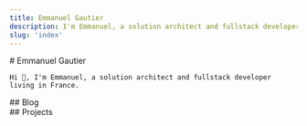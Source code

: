 ```yaml
---
title: Emmanuel Gautier
description: I'm Emmanuel, a solution architect and fullstack developer living in France.
slug: 'index'
---
```


<div className="flex flex-col-reverse sm:flex-row items-start border-b border-1 border-gray-200 dark:border-gray-800 pb-8">
  <div className="mr-2">
    # Emmanuel Gautier

    Hi 👋, I'm Emmanuel, a solution architect and fullstack developer living in France.
  </div>
  <div className="h-40 w-40 mx-auto">
    <ProfileImg width={250} height={250} title="Emmanuel Gautier" />
  </div>
</div>

<div className="my-8 border-b border-1 border-gray-200 dark:border-gray-800">
  ## Blog

  <FeaturedPosts />
</div>

<div className="my-8 border-b border-1 border-gray-200 dark:border-gray-800">
  ## Projects


</div>
